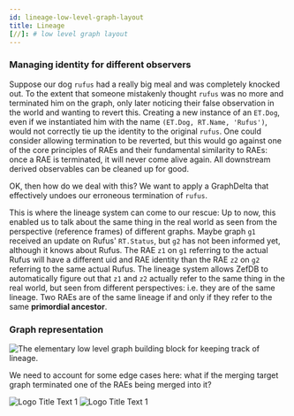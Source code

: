 ```yaml
---
id: lineage-low-level-graph-layout
title: Lineage
[//]: # low level graph layout
---
```





### Managing identity for different observers

Suppose our dog `rufus` had a really big meal and was completely knocked out. To the extent that someone mistakenly thought `rufus` was no more and terminated him on the graph, only later noticing their false observation in the world and wanting to revert this. Creating a new instance of an `ET.Dog`, even if we instantiated him with the name `(ET.Dog, RT.Name, 'Rufus')`, would not correctly tie up the identity to the original `rufus`.
One could consider allowing termination to be reverted, but this would go against one of the core principles of RAEs and their fundamental similarity to RAEs: once a RAE is terminated, it will never come alive again. All downstream derived observables can be cleaned up for good.

OK, then how do we deal with this? We want to apply a GraphDelta that effectively undoes our erroneous termination of `rufus`.

This is where the lineage system can come to our rescue: Up to now, this enabled us to talk about the same thing in the real world as seen from the perspective (reference frames) of different graphs. Maybe graph `g1` received an update on Rufus' `RT.Status`, but `g2` has not been informed yet, although it knows about Rufus. The RAE `z1` on `g1` referring to the actual Rufus will have a different uid and RAE identity than the RAE `z2` on `g2` referring to the same actual Rufus. The lineage system allows ZefDB to automatically figure out that `z1` and `z2` actually refer to the same thing in the real world, but seen from different perspectives: i.e. they are of the same lineage. Two RAEs are of the same lineage if and only if they refer to the same **primordial ancestor**.



### Graph representation

![](lineage_layout_simple.png 'The elementary low level graph building block for keeping track of lineage.')



We need to account for some edge cases here: what if the merging target graph terminated one of the RAEs being merged into it?



![](lineage_layout_after_termintion.png 'Logo Title Text 1')
![](lineage_layout_after_local_termintion.png 'Logo Title Text 1')



